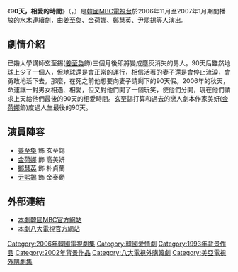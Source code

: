 {{Infobox Television
| show_name     = 90天，相愛的時間
| original_name = {{lang|ko|90일,사랑할 시간}}
| image         = [[File:90_Days_Time_to_Love.jpg|250px]]
| caption       = 
| show_name_2   = 
| genre         = 
| format        = 
| creator       = 
| developer     = 
| writer        = [[朴海英_(編劇)|朴海英]]
| director      = [[吳鐘祿|吳鐘祿]]
| starring      = [[姜至奐|姜至奐]]、[[金荷娜|金荷娜]]、[[鄭慧英|鄭慧英]]、<br />[[尹熙錫|尹熙錫]]
| slogan        = 
| theme_music_composer = 
| opentheme            = 
| endtheme             = 
| composer             = 
| country       = {{KOR}}
| language      = [[韓語|韓語]]
| num_episodes  = 16
| location      = 
| runtime       = 約60分鐘
| company       = 綠蛇傳媒
| channel       = [[文化廣播_(韓國)|MBC]]
| first_run     = {{KOR}}
| first_aired   = {{Start date|2006|11|15}}
| last_aired    = {{End date|2007|1|4}}
| preceded_by   = <!--只適用於系列作品-->
| followed_by   = <!--只適用於系列作品-->
| related       = 
| website       = http://imbc.com/broad/tv/drama/90days/
| production_website = 
| 台灣名稱        = 90天 相愛的日子
}}

《'''90天，相愛的時間'''》（{{lang-ko|'''90일,사랑할 시간'''}}，{{lang-en|'''90 Days, Time to Love'''}}）是[[韓國|韓國]][[韓國文化廣播公司|MBC電視台]]於2006年11月至2007年1月期間播放的[[MBC水木連續劇|水木連續劇]]，由[[姜至奐|姜至奐]]、[[金荷娜|金荷娜]]、[[鄭慧英|鄭慧英]]、[[尹熙錫|尹熙錫]]等人演出。

== 劇情介紹 ==
已婚大學講師玄至錫([[姜至奐|姜至奐]]飾)三個月後即將變成塵灰消失的男人。90天后雖然地球上少了一個人，但地球還是會正常的運行，相信活著的妻子還是會停止流淚，會勇敢地活下去。那麼，在死之前他想要向妻子請剩下的90天假。2006年的秋天，命運讓一對男女相遇、相愛，但又對他們開了一個玩笑，使他們分開，現在他們請求上天給他們最後的90天的相愛時間。玄至錫打算和過去的戀人劇本作家美妍([[金荷娜|金荷娜]]飾)度過人生最後的90天。

== 演員陣容 ==
*[[姜至奐|姜至奐]] 飾 玄至錫
*[[金荷娜|金荷娜]] 飾 高美妍
*[[鄭慧英|鄭慧英]] 飾 朴貞蘭
*[[尹熙錫|尹熙錫]] 飾 金泰勳

== 外部連結 ==
*[http://imbc.com/broad/tv/drama/90days/ 本劇韓國MBC官方網站]{{Wayback|url=http://imbc.com/broad/tv/drama/90days/ |date=20090227122520 }} {{ko icon}}
*[https://web.archive.org/web/20110528181851/http://www.gtv.com.tw/Program/B051420110327U/ 本劇八大電視官方網站]{{zh}}


{{電視節目的變遷
|電視台=[[韓國文化廣播公司|MBC]]
|播放檔次=[[MBC水木連續劇|水木劇]]
|節目名稱=90天，相愛的時間<br />（2006.11.15 - 2007.1.4）
|上一節目=[[狐狸啊，你在做什麼？|狐狸啊，你在做什麼？]]<br />（2006.9.20 - 2006.11.9）
|下一節目=[[宮S|宮S]]<br />（2007.1.10 - 2007.3.15）
}}

{{電視節目的變遷
|電視台={{TWN}} [[八大戲劇台|八大戲劇台]]
|播放檔次=每週六日 18:00~20:00（2011.03.27）
|節目名稱= 90天 相愛的日子<br />（2011年3月27日-2011年6月23日）
|上一節目=[[巴黎戀人|巴黎戀人]]<br />（2010年2月幾日-2011年3月26日）
|下一節目=
}}

{{MBC水木連續劇}}
{{綠蛇傳媒}}
{{2011年台灣播出之韓劇}}
[[Category:2006年韓國電視劇集|Category:2006年韓國電視劇集]]
[[Category:韓國愛情劇|Category:韓國愛情劇]]
[[Category:1993年背景作品|Category:1993年背景作品]]
[[Category:2002年背景作品|Category:2002年背景作品]]
[[Category:八大電視外購韓劇|Category:八大電視外購韓劇]]
[[Category:美亞電視外購劇集|Category:美亞電視外購劇集]]